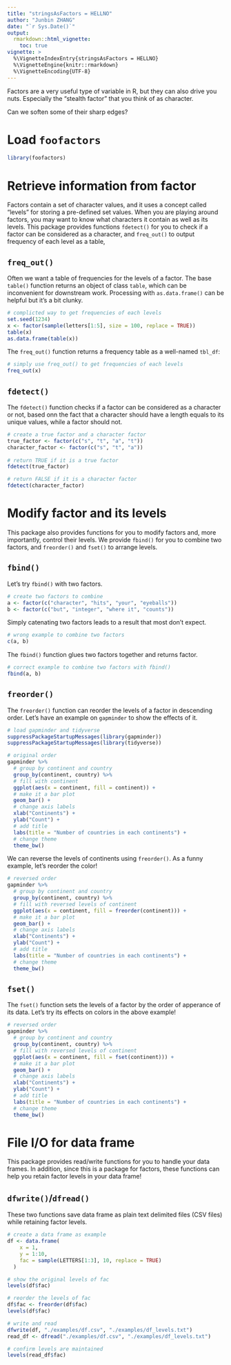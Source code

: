 ```yaml
---
title: "stringsAsFactors = HELLNO"
author: "Junbin ZHANG"
date: "`r Sys.Date()`"
output:
  rmarkdown::html_vignette:
    toc: true
vignette: >
  %\VignetteIndexEntry{stringsAsFactors = HELLNO}
  %\VignetteEngine{knitr::rmarkdown}
  %\VignetteEncoding{UTF-8}
---
```


Factors are a very useful type of variable in R, but they can also drive you nuts. Especially the "stealth factor" that you think of as character.

Can we soften some of their sharp edges?

# Load `foofactors`

```r
library(foofactors)
```


# Retrieve information from factor

Factors contain a set of character values, and it uses a concept called "levels" for storing a pre-defined set values. When you are playing around factors, you may want to know what characters it contain as well as its levels. This package provides functions `fdetect()` for you to check if a factor can be considered as a character, and `freq_out()` to output frequency of each level as a table,

## `freq_out()`

Often we want a table of frequencies for the levels of a factor. The base `table()` function returns an object of class `table`, which can be inconvenient for downstream work. Processing with `as.data.frame()` can be helpful but it's a bit clunky.

```r
# complicted way to get frequencies of each levels
set.seed(1234)
x <- factor(sample(letters[1:5], size = 100, replace = TRUE))
table(x)
as.data.frame(table(x))
```

The `freq_out()` function returns a frequency table as a well-named `tbl_df`:

```r
# simply use freq_out() to get frequencies of each levels
freq_out(x)
```

## `fdetect()`

The `fdetect()` function checks if a factor can be considered as a character or not, based onn the fact that a character should have a length equals to its unique values, while a factor should not.

```r
# create a true factor and a character factor
true_factor <- factor(c("s", "t", "a", "t"))
character_factor <- factor(c("s", "t", "a"))
                      
# return TRUE if it is a true factor
fdetect(true_factor)

# return FALSE if it is a character factor
fdetect(character_factor)
```

# Modify factor and its levels

This package also provides functions for you to modify factors and, more importantly, control their levels. We provide `fbind()` for you to combine two factors, and `freorder()` and `fset()` to arrange levels.

## `fbind()`

Let's try `fbind()` with two factors.

```r
# create two factors to combine
a <- factor(c("character", "hits", "your", "eyeballs"))
b <- factor(c("but", "integer", "where it", "counts"))
```

Simply catenating two factors leads to a result that most don't expect.

```r
# wrong example to combine two factors
c(a, b)
```

The `fbind()` function glues two factors together and returns factor.

```r
# correct example to combine two factors with fbind()
fbind(a, b)
```

## `freorder()`

The `freorder()` function can reorder the levels of a factor in descending order. Let's have an example on `gapminder` to show the effects of it.

```r
# load gapminder and tidyverse
suppressPackageStartupMessages(library(gapminder))
suppressPackageStartupMessages(library(tidyverse))

# original order
gapminder %>%
  # group by continent and country
  group_by(continent, country) %>% 
  # fill with continent
  ggplot(aes(x = continent, fill = continent)) +
  # make it a bar plot
  geom_bar() + 
  # change axis labels
  xlab("Continents") +
  ylab("Count") +
  # add title
  labs(title = "Number of countries in each continents") +
  # change theme
  theme_bw()
```

We can reverse the levels of continents using `freorder()`. As a funny example, let's reorder the color!

```r
# reversed order
gapminder %>%
  # group by continent and country
  group_by(continent, country) %>% 
  # fill with reversed levels of continent
  ggplot(aes(x = continent, fill = freorder(continent))) +
  # make it a bar plot
  geom_bar() + 
  # change axis labels
  xlab("Continents") +
  ylab("Count") +
  # add title
  labs(title = "Number of countries in each continents") +
  # change theme
  theme_bw()
```


## `fset()`

The `fset()` function sets the levels of a factor by the order of apperance of its data. Let's try its effects on colors in the above example!

```r
# reversed order
gapminder %>%
  # group by continent and country
  group_by(continent, country) %>% 
  # fill with reversed levels of continent
  ggplot(aes(x = continent, fill = fset(continent))) +
  # make it a bar plot
  geom_bar() + 
  # change axis labels
  xlab("Continents") +
  ylab("Count") +
  # add title
  labs(title = "Number of countries in each continents") +
  # change theme
  theme_bw()
```



# File I/O for data frame

This package provides read/write functions for you to handle your data frames. In addition, since this is a package for factors, these functions can help you retain factor levels in your data frame!

## `dfwrite()`/`dfread()`

These two functions save data frame as plain text delimited files (CSV files) while retaining factor levels.

```r
# create a data frame as example
df <- data.frame(
    x = 1,
    y = 1:10,
    fac = sample(LETTERS[1:3], 10, replace = TRUE)
  )

# show the original levels of fac
levels(df$fac)

# reorder the levels of fac
df$fac <- freorder(df$fac)
levels(df$fac)

# write and read
dfwrite(df, "./examples/df.csv", "./examples/df_levels.txt")
read_df <- dfread("./examples/df.csv", "./examples/df_levels.txt")

# confirm levels are maintained
levels(read_df$fac)
```
